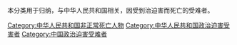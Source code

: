 本分类用于归纳，与中华人民共和国相关，因受到治迫害而死亡的受难者。

[[Category:中华人民共和国非正常死亡人物|Category:中华人民共和国非正常死亡人物]]
[[Category:中华人民共和国政治迫害受害者|Category:中华人民共和国政治迫害受害者]]
[[Category:中国政治迫害受难者|Category:中国政治迫害受难者]]